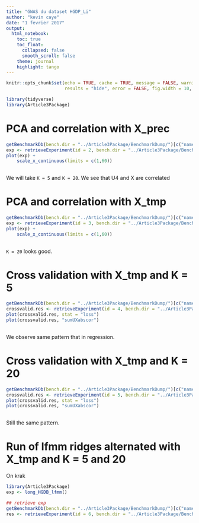 ```yaml
---
title: "GWAS du dataset HGDP_Li"
author: "kevin caye"
date: "1 fevrier 2017"
output:
  html_notebook:
    toc: true
    toc_float:
      collapsed: false
      smooth_scroll: false
    theme: journal
    highlight: tango
---
```




```r
knitr::opts_chunk$set(echo = TRUE, cache = TRUE, message = FALSE, warning = FALSE,
                      results = "hide", error = FALSE, fig.width = 10, fig.width = 10)
```

```r
library(tidyverse)
library(Article3Package)
```

# PCA and correlation with X_prec

```r
getBenchmarkDb(bench.dir = "../Article3Package/BenchmarkDump/")[c("name", "date", "description")]
exp <- retrieveExperiment(id = 2, bench.dir = "../Article3Package/BenchmarkDump/")
plot(exp) +
    scale_x_continuous(limits = c(1,60))
  
```

We will take `K = 5` and `K = 20`. 
We see that U4 and X are correlated


# PCA and correlation with X_tmp

```r
getBenchmarkDb(bench.dir = "../Article3Package/BenchmarkDump/")[c("name", "date", "description")]
exp <- retrieveExperiment(id = 3, bench.dir = "../Article3Package/BenchmarkDump/")
plot(exp) +
    scale_x_continuous(limits = c(1,60))
  
```

`K = 20` looks good.

# Cross validation with X_tmp and K = 5

```r
getBenchmarkDb(bench.dir = "../Article3Package/BenchmarkDump/")[c("name", "date", "description")]
crossvalid.res <- retrieveExperiment(id = 4, bench.dir = "../Article3Package/BenchmarkDump/")
plot(crossvalid.res, stat = "loss")
plot(crossvalid.res, "sumUXabscor")
  
```

We observe same pattern that in regression.

# Cross validation with X_tmp and K = 20

```r
getBenchmarkDb(bench.dir = "../Article3Package/BenchmarkDump/")[c("name", "date", "description")]
crossvalid.res <- retrieveExperiment(id = 5, bench.dir = "../Article3Package/BenchmarkDump/")
plot(crossvalid.res, stat = "loss")
plot(crossvalid.res, "sumUXabscor")
  
```

Still the same pattern.


# Run of lfmm ridges alternated with X_tmp and K = 5 and 20

On krak
```r
library(Article3Package)
exp <- long_HGDB_lfmm()

## retrieve exp
getBenchmarkDb(bench.dir = "../Article3Package/BenchmarkDump/")[c("name", "date", "description")]
res <- retrieveExperiment(id = 6, bench.dir = "../Article3Package/BenchmarkDump/")

```
